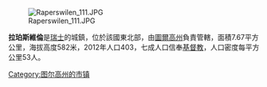 [[Image:Raperswilen_111.JPG|right]]

'''拉珀斯維倫'''是[[瑞士|瑞士]]的城鎮，位於該國東北部，由[[圖爾高州|圖爾高州]]負責管轄，面積7.67平方公里，海拔高度582米，2012年人口403，七成人口信奉[[基督教|基督教]]，人口密度每平方公里53人。

{{Switzerland-geo-stub}}
[[Category:图尔高州的市镇|Category:图尔高州的市镇]]